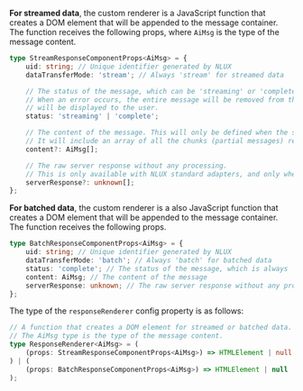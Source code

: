 **For streamed data**, the custom renderer is a JavaScript function that creates a DOM element that will be appended to
the message container. The function receives the following props, where `AiMsg` is the type of the message content.

```ts
type StreamResponseComponentProps<AiMsg> = {
    uid: string; // Unique identifier generated by NLUX
    dataTransferMode: 'stream'; // Always 'stream' for streamed data

    // The status of the message, which can be 'streaming' or 'complete'
    // When an error occurs, the entire message will be removed from the chat area and an error message
    // will be displayed to the user.
    status: 'streaming' | 'complete';

    // The content of the message. This will only be defined when the status is 'complete'.
    // It will include an array of all the chunks (partial messages) received from the server.
    content?: AiMsg[];

    // The raw server response without any processing.
    // This is only available with NLUX standard adapters, and only when the status is 'complete'.
    serverResponse?: unknown[];
};
```

**For batched data**, the custom renderer is a also JavaScript function that creates a DOM element that will be appended
to the message container. The function receives the following props.

```ts
type BatchResponseComponentProps<AiMsg> = {
    uid: string; // Unique identifier generated by NLUX
    dataTransferMode: 'batch'; // Always 'batch' for batched data
    status: 'complete'; // The status of the message, which is always 'complete' for batched data
    content: AiMsg; // The content of the message
    serverResponse: unknown; // The raw server response without any processing
};
```

The type of the `responseRenderer` config property is as follows:

```ts
// A function that creates a DOM element for streamed or batched data.
// The AiMsg type is the type of the message content.
type ResponseRenderer<AiMsg> = (
    (props: StreamResponseComponentProps<AiMsg>) => HTMLElement | null
) | (
    (props: BatchResponseComponentProps<AiMsg>) => HTMLElement | null
);
```
